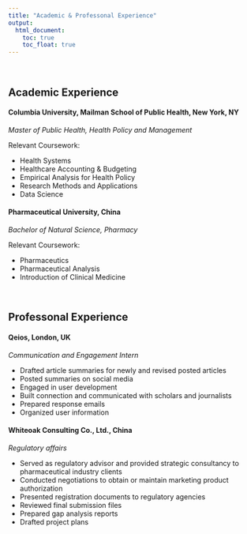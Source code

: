 ```yaml
---
title: "Academic & Professonal Experience"
output: 
  html_document:
    toc: true
    toc_float: true
---
```


<br> 

## Academic Experience

#### Columbia University, Mailman School of Public Health, New York, NY	 

*Master of Public Health, Health Policy and Management*

Relevant Coursework: 

* Health Systems
* Healthcare Accounting & Budgeting
* Empirical Analysis for Health Policy
* Research Methods and Applications
* Data Science

#### Pharmaceutical University, China

*Bachelor of Natural Science, Pharmacy*

Relevant Coursework:

* Pharmaceutics
* Pharmaceutical Analysis
* Introduction of Clinical Medicine

<br>

## Professonal Experience

#### Qeios, London, UK

*Communication and Engagement Intern*

* Drafted article summaries for newly and revised posted articles
* Posted summaries on social media
* Engaged in user development
* Built connection and communicated with scholars and journalists
* Prepared response emails
* Organized user information

#### Whiteoak Consulting Co., Ltd., China

*Regulatory affairs*

* Served as regulatory advisor and provided strategic consultancy to pharmaceutical industry clients
* Conducted negotiations to obtain or maintain marketing product authorization
* Presented registration documents to regulatory agencies
* Reviewed final submission files
* Prepared gap analysis reports
* Drafted project plans

